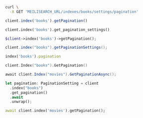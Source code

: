 <CodeGroup>

```bash cURL
curl \
  -X GET 'MEILISEARCH_URL/indexes/books/settings/pagination'
```

```javascript JS
client.index('books').getPagination()
```

```python Python
client.index('books').get_pagination_settings()
```

```php PHP
$client->index('books')->getPagination();
```

```java Java
client.index("books").getPaginationSettings();
```

```ruby Ruby
index('books').pagination
```

```go Go
client.Index("books").GetPagination()
```

```csharp C#
await client.Index("movies").GetPaginationAsync();
```

```rust Rust
let pagination: PaginationSetting = client
  .index("books")
  .get_pagination()
  .await
  .unwrap();
```

```dart Dart
await client.index('movies').getPagination();
```
</CodeGroup>